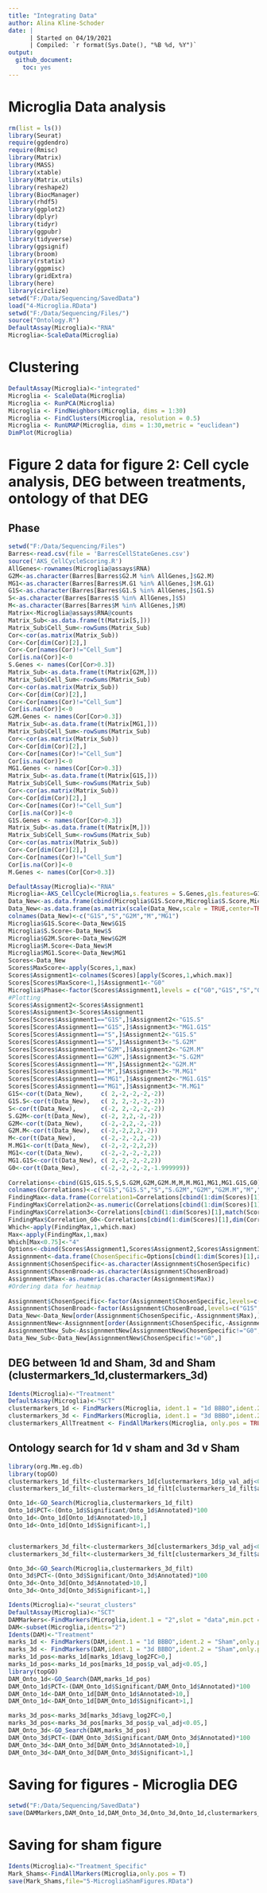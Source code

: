 ```yaml
---
title: "Integrating Data"
author: Alina Kline-Schoder
date: | 
      | Started on 04/19/2021
      | Compiled: `r format(Sys.Date(), "%B %d, %Y")`
output:
  github_document:
    toc: yes
---
```

# Microglia Data analysis

```r
rm(list = ls())
library(Seurat)
require(ggdendro)
require(Rmisc)
library(Matrix)
library(MASS)
library(xtable)
library(Matrix.utils)
library(reshape2)
library(BiocManager)
library(rhdf5)
library(ggplot2)
library(dplyr)
library(tidyr)
library(ggpubr)
library(tidyverse)
library(ggsignif)
library(broom)
library(rstatix)
library(ggpmisc)
library(gridExtra)
library(here)
library(circlize)
setwd("F:/Data/Sequencing/SavedData")
load("4-Microglia.RData")
setwd("F:/Data/Sequencing/Files/")
source("Ontology.R")
DefaultAssay(Microglia)<-"RNA"
Microglia<-ScaleData(Microglia)
```
  
# Clustering
```r
DefaultAssay(Microglia)<-"integrated"
Microglia <- ScaleData(Microglia)
Microglia <- RunPCA(Microglia)
Microglia <- FindNeighbors(Microglia, dims = 1:30)
Microglia <- FindClusters(Microglia, resolution = 0.5)
Microglia <- RunUMAP(Microglia, dims = 1:30,metric = "euclidean")
DimPlot(Microglia)
```

# Figure 2 data for figure 2: Cell cycle analysis, DEG between treatments, ontology of that DEG
## Phase
```r
setwd("F:/Data/Sequencing/Files")
Barres<-read.csv(file = 'BarresCellStateGenes.csv')
source('AKS_CellCycleScoring.R')
AllGenes<-rownames(Microglia@assays$RNA)
G2M<-as.character(Barres[Barres$G2.M %in% AllGenes,]$G2.M)
MG1<-as.character(Barres[Barres$M.G1 %in% AllGenes,]$M.G1)
G1S<-as.character(Barres[Barres$G1.S %in% AllGenes,]$G1.S)
S<-as.character(Barres[Barres$S %in% AllGenes,]$S)
M<-as.character(Barres[Barres$M %in% AllGenes,]$M)
Matrix<-Microglia@assays$RNA@counts
Matrix_Sub<-as.data.frame(t(Matrix[S,]))
Matrix_Sub$Cell_Sum<-rowSums(Matrix_Sub)
Cor<-cor(as.matrix(Matrix_Sub))
Cor<-Cor[dim(Cor)[2],]
Cor<-Cor[names(Cor)!="Cell_Sum"]
Cor[is.na(Cor)]<-0
S.Genes <- names(Cor[Cor>0.3])
Matrix_Sub<-as.data.frame(t(Matrix[G2M,]))
Matrix_Sub$Cell_Sum<-rowSums(Matrix_Sub)
Cor<-cor(as.matrix(Matrix_Sub))
Cor<-Cor[dim(Cor)[2],]
Cor<-Cor[names(Cor)!="Cell_Sum"]
Cor[is.na(Cor)]<-0
G2M.Genes <- names(Cor[Cor>0.3])
Matrix_Sub<-as.data.frame(t(Matrix[MG1,]))
Matrix_Sub$Cell_Sum<-rowSums(Matrix_Sub)
Cor<-cor(as.matrix(Matrix_Sub))
Cor<-Cor[dim(Cor)[2],]
Cor<-Cor[names(Cor)!="Cell_Sum"]
Cor[is.na(Cor)]<-0
MG1.Genes <- names(Cor[Cor>0.3])
Matrix_Sub<-as.data.frame(t(Matrix[G1S,]))
Matrix_Sub$Cell_Sum<-rowSums(Matrix_Sub)
Cor<-cor(as.matrix(Matrix_Sub))
Cor<-Cor[dim(Cor)[2],]
Cor<-Cor[names(Cor)!="Cell_Sum"]
Cor[is.na(Cor)]<-0
G1S.Genes <- names(Cor[Cor>0.3])
Matrix_Sub<-as.data.frame(t(Matrix[M,]))
Matrix_Sub$Cell_Sum<-rowSums(Matrix_Sub)
Cor<-cor(as.matrix(Matrix_Sub))
Cor<-Cor[dim(Cor)[2],]
Cor<-Cor[names(Cor)!="Cell_Sum"]
Cor[is.na(Cor)]<-0
M.Genes <- names(Cor[Cor>0.3])

DefaultAssay(Microglia)<-"RNA"
Microglia<-AKS_CellCycle(Microglia,s.features = S.Genes,g1s.features=G1S.Genes,g2m.features = G2M.Genes,m.features = M.Genes,mg1.features = MG1.Genes)
Data_New<-as.data.frame(cbind(Microglia$G1S.Score,Microglia$S.Score,Microglia$G2M.Score,Microglia$M.Score,Microglia$MG1.Score))
Data_New<-as.data.frame(as.matrix(scale(Data_New,scale = TRUE,center=TRUE)))
colnames(Data_New)<-c("G1S","S","G2M","M","MG1")
Microglia$G1S.Score<-Data_New$G1S
Microglia$S.Score<-Data_New$S
Microglia$G2M.Score<-Data_New$G2M
Microglia$M.Score<-Data_New$M
Microglia$MG1.Score<-Data_New$MG1
Scores<-Data_New
Scores$MaxScore<-apply(Scores,1,max)
Scores$Assignment1<-colnames(Scores)[apply(Scores,1,which.max)]
Scores[Scores$MaxScore<1,]$Assignment1<-"G0"
Microglia$Phase<-factor(Scores$Assignment1,levels = c("G0","G1S","S","G2M","M","MG1"))
#Plotting
Scores$Assignment2<-Scores$Assignment1
Scores$Assignment3<-Scores$Assignment1
Scores[Scores$Assignment1=="G1S",]$Assignment2<-"G1S.S"
Scores[Scores$Assignment1=="G1S",]$Assignment3<-"MG1.G1S"
Scores[Scores$Assignment1=="S",]$Assignment2<-"G1S.S"
Scores[Scores$Assignment1=="S",]$Assignment3<-"S.G2M"
Scores[Scores$Assignment1=="G2M",]$Assignment2<-"G2M.M"
Scores[Scores$Assignment1=="G2M",]$Assignment3<-"S.G2M"
Scores[Scores$Assignment1=="M",]$Assignment2<-"G2M.M"
Scores[Scores$Assignment1=="M",]$Assignment3<-"M.MG1"
Scores[Scores$Assignment1=="MG1",]$Assignment2<-"MG1.G1S"
Scores[Scores$Assignment1=="MG1",]$Assignment3<-"M.MG1"
G1S<-cor(t(Data_New),     c( 2,-2,-2,-2,-2))
G1S.S<-cor(t(Data_New),   c( 2, 2,-2,-2,-2))
S<-cor(t(Data_New),       c(-2, 2,-2,-2,-2))
S.G2M<-cor(t(Data_New),   c(-2, 2,2,-2,-2))
G2M<-cor(t(Data_New),     c(-2,-2,2,-2,-2))
G2M.M<-cor(t(Data_New),   c(-2,-2,2,2,-2))
M<-cor(t(Data_New),       c(-2,-2,-2,2,-2))
M.MG1<-cor(t(Data_New),   c(-2,-2,-2,2,2))
MG1<-cor(t(Data_New),     c(-2,-2,-2,-2,2))
MG1.G1S<-cor(t(Data_New), c( 2,-2,-2,-2,2))
G0<-cor(t(Data_New),      c(-2,-2,-2,-2,-1.999999))
  
Correlations<-cbind(G1S,G1S.S,S,S.G2M,G2M,G2M.M,M,M.MG1,MG1,MG1.G1S,G0)
colnames(Correlations)<-c("G1S","G1S.S","S","S.G2M","G2M","G2M.M","M","M.MG1","MG1","MG1.G1S","G0")
FindingMax<-data.frame(Correlation1=Correlations[cbind(1:dim(Scores)[1],match(Scores$Assignment1,colnames(Correlations)))])
FindingMax$Correlation2<-as.numeric(Correlations[cbind(1:dim(Scores)[1],match(Scores$Assignment2,colnames(Correlations)))])
FindingMax$Correlation3<-Correlations[cbind(1:dim(Scores)[1],match(Scores$Assignment3,colnames(Correlations)))]
FindingMax$Correlation_G0<-Correlations[cbind(1:dim(Scores)[1],dim(Correlations)[2])]
Which<-apply(FindingMax,1,which.max)
Max<-apply(FindingMax,1,max)
Which[Max<0.75]<-"4"
Options<-cbind(Scores$Assignment1,Scores$Assignment2,Scores$Assignment3,"G0")
Assignnment<-data.frame(ChosenSpecific=Options[cbind(1:dim(Scores)[1],as.numeric(Which))],Max=Max,ChosenBroad=Options[,1])
Assignnment$ChosenSpecific<-as.character(Assignnment$ChosenSpecific)
Assignnment$ChosenBroad<-as.character(Assignnment$ChosenBroad)
Assignnment$Max<-as.numeric(as.character(Assignnment$Max))
#Ordering data for heatmap
  
Assignnment$ChosenSpecific<-factor(Assignnment$ChosenSpecific,levels=c("MG1.G1S","G1S","G1S.S","S","S.G2M","G2M","G2M.M","M","M.MG1","MG1","G0"))
Assignnment$ChosenBroad<-factor(Assignnment$ChosenBroad,levels=c("G1S","S","G2M","M","MG1","G0"))
Data_New<-Data_New[order(Assignnment$ChosenSpecific,-Assignnment$Max),]
AssignnmentNew<-Assignnment[order(Assignnment$ChosenSpecific,-Assignnment$Max),]
AssignnmentNew_Sub<-AssignnmentNew[AssignnmentNew$ChosenSpecific!="G0",]
Data_New_Sub<-Data_New[AssignnmentNew$ChosenSpecific!="G0",]
```
## DEG between 1d and Sham, 3d and Sham (clustermarkers_1d,clustermarkers_3d)
```r
Idents(Microglia)<-"Treatment"
DefaultAssay(Microglia)<-"SCT"
clustermarkers_1d <- FindMarkers(Microglia, ident.1 = "1d BBBO",ident.2 = "Sham",slot = "data",min.pct = 0,min.diff.pct = 0,logfc.threshold = 0)
clustermarkers_3d <- FindMarkers(Microglia, ident.1 = "3d BBBO",ident.2 = "Sham",slot = "data",min.pct = 0,min.diff.pct = 0,logfc.threshold = 0)
clustermarkers_AllTreatment <- FindAllMarkers(Microglia, only.pos = TRUE, min.pct = 0.25, logfc.threshold = 0.25,slot="data")
```
## Ontology search for 1d v sham and 3d v Sham
```r
library(org.Mm.eg.db)
library(topGO)
clustermarkers_1d_filt<-clustermarkers_1d[clustermarkers_1d$p_val_adj<0.05,]
clustermarkers_1d_filt<-clustermarkers_1d_filt[clustermarkers_1d_filt$avg_log2FC>0,]

Onto_1d<-GO_Search(Microglia,clustermarkers_1d_filt)
Onto_1d$PCT<-(Onto_1d$Significant/Onto_1d$Annotated)*100
Onto_1d<-Onto_1d[Onto_1d$Annotated>10,]
Onto_1d<-Onto_1d[Onto_1d$Significant>1,]


clustermarkers_3d_filt<-clustermarkers_3d[clustermarkers_3d$p_val_adj<0.05,]
clustermarkers_3d_filt<-clustermarkers_3d_filt[clustermarkers_3d_filt$avg_log2FC>0,]

Onto_3d<-GO_Search(Microglia,clustermarkers_3d_filt)
Onto_3d$PCT<-(Onto_3d$Significant/Onto_3d$Annotated)*100
Onto_3d<-Onto_3d[Onto_3d$Annotated>10,]
Onto_3d<-Onto_3d[Onto_3d$Significant>1,]
```



```r
Idents(Microglia)<-"seurat_clusters"
DefaultAssay(Microglia)<-"SCT"
DAMMarkers<-FindMarkers(Microglia,ident.1 = "2",slot = "data",min.pct = 0,min.diff.pct = 0,logfc.threshold = 0)
DAM<-subset(Microglia,idents="2")
Idents(DAM)<-"Treatment"
marks_1d <- FindMarkers(DAM,ident.1 = "1d BBBO",ident.2 = "Sham",only.pos=F,slot="data",logfc.threshold = 0.1)
marks_3d <- FindMarkers(DAM,ident.1 = "3d BBBO",ident.2 = "Sham",only.pos=F,slot="data",logfc.threshold = 0.1)
marks_1d_pos<-marks_1d[marks_1d$avg_log2FC>0,]
marks_1d_pos<-marks_1d_pos[marks_1d_pos$p_val_adj<0.05,]
library(topGO)
DAM_Onto_1d<-GO_Search(DAM,marks_1d_pos)
DAM_Onto_1d$PCT<-(DAM_Onto_1d$Significant/DAM_Onto_1d$Annotated)*100
DAM_Onto_1d<-DAM_Onto_1d[DAM_Onto_1d$Annotated>10,]
DAM_Onto_1d<-DAM_Onto_1d[DAM_Onto_1d$Significant>1,]

marks_3d_pos<-marks_3d[marks_3d$avg_log2FC>0,]
marks_3d_pos<-marks_3d_pos[marks_3d_pos$p_val_adj<0.05,]
DAM_Onto_3d<-GO_Search(DAM,marks_3d_pos)
DAM_Onto_3d$PCT<-(DAM_Onto_3d$Significant/DAM_Onto_3d$Annotated)*100
DAM_Onto_3d<-DAM_Onto_3d[DAM_Onto_3d$Annotated>10,]
DAM_Onto_3d<-DAM_Onto_3d[DAM_Onto_3d$Significant>1,]
```

# Saving for figures - Microglia DEG
```r
setwd("F:/Data/Sequencing/SavedData")
save(DAMMarkers,DAM_Onto_1d,DAM_Onto_3d,Onto_3d,Onto_1d,clustermarkers_AllTreatment,clustermarkers_3d,clustermarkers_1d,Microglia,marks_3d,marks_1d,file="5-MicrogliaFigures.RData")
```

# Saving for sham figure
```r
Idents(Microglia)<-"Treatment_Specific"
Mark_Shams<-FindAllMarkers(Microglia,only.pos = T)
save(Mark_Shams,file="5-MicrogliaShamFigures.RData")
```

